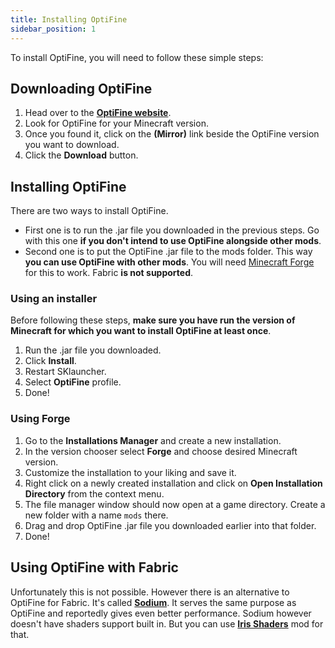 ```yaml
---
title: Installing OptiFine
sidebar_position: 1
---
```


To install OptiFine, you will need to follow these simple steps:

## Downloading OptiFine
1. Head over to the **[OptiFine website](https://optifine.net)**.
2. Look for OptiFine for your Minecraft version.
3. Once you found it, click on the **(Mirror)** link beside the OptiFine version you want to download.
4. Click the **Download** button.

## Installing OptiFine
There are two ways to install OptiFine.

* First one is to run the .jar file you downloaded in the previous steps. Go with this one **if you don't intend to use OptiFine alongside other mods**.
* Second one is to put the OptiFine .jar file to the mods folder. This way **you can use OptiFine with other mods**. You will need [Minecraft Forge](https://files.minecraftforge.net) for this to work. Fabric **is not supported**.

### Using an installer
Before following these steps, **make sure you have run the version of Minecraft for which you want to install OptiFine at least once**.
1. Run the .jar file you downloaded.
2. Click **Install**.
3. Restart SKlauncher.
4. Select **OptiFine** profile.
5. Done!

### Using Forge
1. Go to the **Installations Manager** and create a new installation.
2. In the version chooser select **Forge** and choose desired Minecraft version.
3. Customize the installation to your liking and save it.
4. Right click on a newly created installation and click on **Open Installation Directory** from the context menu.
5. The file manager window should now open at a game directory. Create a new folder with a name `mods` there.
6. Drag and drop OptiFine .jar file you downloaded earlier into that folder.
7. Done!

## Using OptiFine with Fabric
Unfortunately this is not possible. However there is an alternative to OptiFine for Fabric. It's called **[Sodium](https://modrinth.com/mod/sodium)**. It serves the same purpose as OptiFine and reportedly gives even better performance. Sodium however doesn't have shaders support built in. But you can use **[Iris Shaders](https://modrinth.com/mod/Iris)** mod for that.